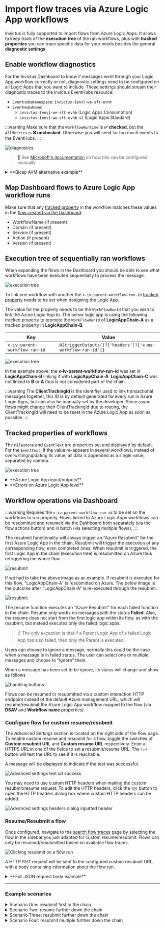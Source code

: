 
# Import flow traces via Azure Logic App workflows
Invictus is fully supported to import flows from Azure Logic Apps. It allows to keep track of the **execution tree** of the ran workflows, plus with **tracked properties** you can trace specific data for your needs besides the general **diagnostic settings**.

## Enable workflow diagnostics
For the Invictus Dashboard to know if messages went through your Logic App workflow correctly or not, diagnostic settings need to be configured on all Logic Apps that you want to include. These settings should stream their diagnostic traces to the Invictus EventHubs resource:

* `EventHubsNamespace`: `invictus-{env}-we-sft-evnm`
* `EventHubsName`:
  * `invictus-{env}-we-sft-evhb` (Logic Apps Consumption) 
  * `invictus-{env}-we-sft-evhb-v2` (Logic Apps Standard)

:::warning
Make sure that the `WorkflowRuntime` is **✅ checked**, but the `AllMetrics` is **❌ unchecked**. Otherwise you will send far too much events to the EventHubs.
:::

![diagnostics](/images/ladiagnostics.png)

> 🔗 See [Microsoft's documentation](https://learn.microsoft.com/en-us/azure/logic-apps/monitor-workflows-collect-diagnostic-data?tabs=consumption) on how this can be configured manually.

<details>
<summary>**Bicep AVM alternative example**</summary>

Alternatively, you can update your Bicep template to include them, using [AVM](https://github.com/Azure/bicep-registry-modules/tree/main/avm/res/logic/workflow#parameter-diagnosticsettings):

```bicep
{
  ...
  diagnosticSettings: [
      {
        name: settingName
        eventHubName: eventHubName
        eventHubAuthorizationRuleResourceId: resourceId(
          resourceGroupName,
          'Microsoft.EventHub/namespaces/authorizationRules',
          eventHubNamespace,
          'RootManageSharedAccessKey'
        )
        logCategoriesAndGroups: [
          {
            category: 'WorkflowRuntime'
            enabled: true
          }
        ]
      }
    ]
}
```
</details>

## Map Dashboard flows to Azure Logic App workflow runs
Make sure that any [tracked property](#tracked-properties-of-workflows) in the workflow matches these values in the [flow created via the Dashboard](../01_add.md):
* WorkflowName (if present)
* Domain (if present)
* Service (if present)
* Action (if present)
* Version (if present)

## Execution tree of sequentially ran workflows
When expanding the flows in the Dashboard you should be able to see what workflows have been executed sequentially to process the message.

![execution tree](/images/v2_events1.png)

To link one workflow with another the `x-iv-parent-workflow-run-id` [tracked property](#tracked-properties-of-workflows) needs to be set when designing the Logic App.

The value for the property needs to be the `WorkFlowRunId` that you wish to link the Azure Logic App to. The below logic app is using the following tracked property to promote the `WorkFlowRunId` of **LogicAppChain-A** as a tracked property in **LogicAppChain-B**.

| Key                           | Value                                                      |
| ----------------------------- | ---------------------------------------------------------- |
| `x-iv-parent-workflow-run-id` | `@{triggerOutputs()?['headers']?['x-ms-workflow-run-id']}` |

![execution tree](/images/import-executiontree.png)

In the example above, the **x-iv-parent-workflow-run-id** was set in **LogicAppChain-B** linking it with **LogicAppChain-A**. **LogicAppChain-C** was not linked to **B** or **A** thus is not considered part of the chain.

:::warning
The **ClientTrackingId** is the identifier used to link transactional messages together, this ID is by default generated for every run in Azure Logic Apps, but can also be manually set by the developer. Since async flows might change their ClientTrackingId due to routing, the ClientTrackingId will need to be reset in the Azure Logic App as soon as possible.
:::

## Tracked properties of workflows
The `Milestone` and `EventText` are properties set and displayed by default. For the `EventText`, if the value re-appears in several workflows, instead of overwriting/updating its value, all data is appended as a single value, separated by comma.

![execution tree](/images/v2_events2.png)

<details>
<summary>**Azure Logic App input/outputs**</summary>

> 🛡️ For this feature to function properly some role assignments need to be set in your Invictus installation. Please see [Access Control Rights](../../accesscontrolrights.md) for more info.

The message content view allows the user to track the outputs and inputs of an action. The links are the friendly names set in the tracked properties of the "tracked" action. The links will point to their respectively input/output content. These are visible per Azure Logic App in the workflow events table. 

To track the input/output of an action in an Azure Logic App the below tracked properties have to be set in an action.

| Property Name                    | Sample Value | Description |
| -------------------------------- | ------------ | ----------- |
| `x-iv-messagecontent-input-name` | `ActionInput`  | This is the friendly name displayed in the ClickThrough/ExecutionTree, the value can be anything you like. The value has to be a single word |
| `x-iv-messagecontent-input-content-type` | `application/json` |This should have the same content type as the data type when opening the input link for an action|
| `x-iv-messagecontent-output-name` | `ActionOutput` | This is the friendly name displayed in the ClickThrough/ExecutionTree, the value can be anything you like. The value has to be a single word|
| `x-iv-messagecontent-output-content-type` | `application/json` | This should have the same content type as the data type when opening the input link for an action |

:::warning
The inputs and outputs content views can be set up independently or together. The only requirement is that if the `-name` is present then the `-content-type` has to be also present for the desired output.
:::

</details>

<details>
<summary>**Errors on Azure Logic App level**</summary>

If the corresponding logic app has resulted in an error, the error information can be seen in the within the "Logic App Details" modal.

![execution tree](/images/v2_events5.png)

For any additional details or insights, the user can also navigate directly to the Azure Portal.
</details>

## Workflow operations via Dashboard
:::warning
Requires the `x-iv-parent-workflow-run-id` to be set on the workflows to run properly.
Flows linked to Azure Logic Apps workflows can be resubmitted and resumed via the Dashboard both separately (via the flow actions button) and in batch (via selecting multiple flows).
:::

<Tabs groupId="flow-operations">
<TabItem value="default-resubmit" label="Resubmit">

The resubmit functionality will always trigger an "Azure Resubmit" for the first Azure Logic App in the chain. Resubmit will trigger the execution of any corresponding flow, even completed ones. When resubmit is triggered, the first Logic App in the chain (execution tree) is resubmitted on Azure thus retriggering the whole flow.

![resubmit](/images/dashboard/FlowHandler/fh-resubmit1.jpg)

If we had to take the above image as an example. If resubmit is executed for this flow, "LogicAppChain-A" is resubmitted on Azure. The below image is the outcome after "LogicAppChain-A" is re-executed through the resubmit.

![resubmit](/images/dashboard/FlowHandler/fh-resubmit2.jpg)

</TabItem>
<TabItem value="default-resume" label="Resume">

The resume function executes an "Azure Resubmit" for each failed function in the chain. Resume only works on messages with the status **Failed**. Also, the resume does not start from the first logic app within its flow, as with the resubmit, but instead executes only the failed logic apps.

> ☝️ The only exception is that if a Parent Logic App of a failed Logic App has also failed, then only the Parent is executed.

</TabItem>
<TabItem value="ignore" label="Ignore">

Users can choose to ignore a message, normally this could be the case when a message is in failed status. The user can select one or multiple messages and choose to "Ignore" them.

When a message has been set to be ignore, its status will change and show as follows

![handling buttons](/images/v2_handling3.png)

</TabItem>
<TabItem value="custom" label="Custom">

Flows can be resumed or resubmitted via a custom interaction HTTP endpoint instead of the default Azure management URL, which will resume/resubmit the Azure Logic App workflow mapped to the flow (via **DSAV** and **Workflow name** properties).

### Configure flow for custom resume/resubmit
The *Advanced Settings* section is located on the right side of the flow page. To enable custom resume and resubmit for a flow, toggle the switches of **Custom resubmit URL** and **Custom resume URL** respectively. Enter a HTTPS URL in one of the fields to set a resubmit/resume URL. The `(▷)` button will test the URL to see if it is reachable.

A message will be displayed to indicate if the test was successful.

![Advanced settings test url success](/images/v2_custom-resumeresubmit-flowscreen-advancedsettings-testurl-success.png)

You may need to use custom HTTP headers when making the custom resubmit/resume request. To edit the HTTP headers, click the `(@)` button to open the HTTP headers dialog box where custom HTTP headers can be added.

![Advanced settings headers dialog inputted header](/images/v2_custom-resumeresubmit-flowscreen-advancedsettings-headers-dialog-inputted-header.png)

### Resume/Resubmit a flow
Once configured, navigate to the [search flow traces](../02_search.mdx) page by selecting the flow in the sidebar you just adapted for custom resume/resubmit. Flows can only be resumed/resubmitted based on available flow traces. 

![Clicking resubmit on a flow run](/images/v2_flowpage_clicking_resubmit.png)

A HTTP `POST` request will be sent to the configured custom resubmit URL, with a body containing information about the flow run.

<details>
<summary>**Full JSON request body example**</summary>

```json
[
  {
    "id": "64d206051178624d80f70775",
    "workflowEventId": "1f8be9e8-dc61-41c5-9146-13ce087cbc08",
    "partitionKey": "02c1eacb-60a9-4fa9-937f-971b10f567d4",
    "workFlowRunId": "08585101213801371750243005842CU150",
    "dateInserted": "2023-08-07T09:08:21.028Z",
    "parentWorkFlowRunId": "",
    "chainId": "439f11e1-739e-461e-b785-f7adad7ff876",
    "executionTime": "2023-08-08T09:05:05.372Z",
    "appName": null,
    "workflowName": "someworkflow",
    "statusId": 2,
    "subscriptionId": "07459384-7900-43c9-b940-8f90d6ab3c7c",
    "resourceGroupName": "someresourcegroup",
    "triggerName": "manual",
    "userStatus": 1,
    "workFlowActionCount": 10,
    "errorInfo": "",
    "properties": {
      "x_iv_enqueued_time": "08/07/2023 09:07:06 +00:00",
      "x_iv_importjob_pickuptime": "08/07/2023 09:07:06",
      "Domain": "SomeDomain",
      "Service": "SomeService",
      "Action": "SomeAction",
      "Version": "1.0"
    },
    "source": "1",
    "eventText": "Some Event Text",
    "messageContentView": null,
    "actionName": null
  }
]
```
</details>
</TabItem>

</Tabs>

___

### Example scenarios

<details>
<summary>Scenario One: resubmit first in the chain</summary>

In this scenario, a resubmit was executed on Logic App 1. Since the Azure Logic App is the first one in the chain, which can be identified by the null x-iv-parent-workflow-run-id, this scenario will be handled as a **Resubmit**. As soon as we receive the events for 4, 5 and 6 we will link 4 with 1 through the OriginWorkFlowRunId which is supplied by the LogicAppRuntime and ignore all descendants of 1.

![scenario 1](/images/import-scenario1.png)

</details>

<details>
<summary>Scenario Two: resume further down the chain</summary>

In this scenario, the resubmitted logic app Is number 3. Since this is not the first Azure Logic App in the Chain, this will be handled as a **Resume**. As soon as we receive the events for number 4 we can immediately link it to number 1 since it will still have the same x-iv-parent-workflow-run-id. Through the OriginWorkFlowRunId of 333 Azure Logic App 4 is then treated as a resubmit of 3. In the case of a resume, only the resubmitted Azure Logic Apps and its descendants are ignored and not the whole chain.

![scenario 2](/images/import-scenario2.png)

</details>

<details>
<summary>Scenario Three: resubmit further down the chain</summary>

This will be similar to scenario two. In this case the developer decided to resubmit Azure Logic App 3. This can only be achieved through the azure portal as the Invictus Dashboard will only resubmit Failed Azure Logic Apps.

![scenario 3](/images/import-scenario3.png)

</details>

<details>
<summary>Scenario Four: resubmit multiple further down the chain</summary>

In this scenario the developer resubmitted Azure Logic App 2 and Azure Logic App 3.

![scenario 4](/images/import-scenario4.png)

</details>
